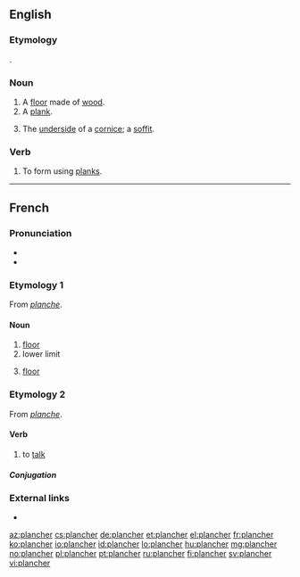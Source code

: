 ==English==

===Etymology===
{{etyl|fr|en}} {{term|planche|lang=fr}}.

===Noun===
{{en-noun}}

# A [[floor]] made of [[wood]].
# A [[plank]].
#: {{rfquotek|Francis Bacon}}
# {{context|architecture|lang=en}} The [[underside]] of a [[cornice]]; a [[soffit]].

===Verb===
{{en-verb}}

# {{context|obsolete|lang=en}} To form using [[plank]]s.
#: {{rfquotek|Golding}}

{{Webster 1913}}

----

==French==

===Pronunciation===
* {{IPA|/plɑ̃ʃe/|lang=fr}}
* {{audio|Fr-plancher.ogg|audio (le plancher)|lang=fr}}

===Etymology 1===
From ''[[planche]]''.

====Noun====
{{fr-noun|m}}

# [[floor]]
# lower limit
# {{context|anatomy|lang=fr}} [[floor]]

===Etymology 2===
From ''[[planche]]''.

====Verb====
{{fr-verb}}

# {{context|intransitive|lang=fr}} to [[talk]]

=====Conjugation=====
{{fr-conj-er|planch|avoir}}

===External links===
* {{R:TLFi}}

[[az:plancher]]
[[cs:plancher]]
[[de:plancher]]
[[et:plancher]]
[[el:plancher]]
[[fr:plancher]]
[[ko:plancher]]
[[io:plancher]]
[[id:plancher]]
[[lo:plancher]]
[[hu:plancher]]
[[mg:plancher]]
[[no:plancher]]
[[pl:plancher]]
[[pt:plancher]]
[[ru:plancher]]
[[fi:plancher]]
[[sv:plancher]]
[[vi:plancher]]